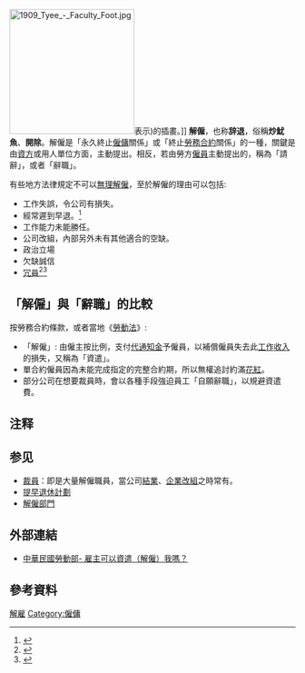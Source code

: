{{expand|time=2007-09-26T20:14:39Z}}
[[File:1909_Tyee_-_Faculty_Foot.jpg|220px]]表示)的插畫。]]
'''解僱'''，也称'''辞退'''，俗稱'''炒魷魚'''{{noteTag|炒魷魚是廣東話俗語，就是被公司裁員的意思。以前被解僱的人是沒有地方可以申訴的，一聽到老闆的通知，便只好捲起鋪蓋走人。因為那個年代老闆提供住的地方，但棉被需要自備，因此被解雇的時候，當然要捲起自己的鋪蓋，被解僱的人，覺得開除或解雇這些字眼太刺耳，所以開始有些人用「捲鋪蓋」來代替。在炒魷魚時，魷魚被加熱後會慢慢捲曲。和捲鋪蓋的動作相似，因此炒魷魚就成為被公司裁員的代名詞。另一傳說來源是以前香港的老闆如打算裁員，會在每年所有職員圍在一起吃飯的時候，加一道炒魷魚以慰勞大家，並暗示會裁員。}}、'''開除'''。解僱是「永久終止[[僱傭|僱傭]]關係」或「終止[[勞務|勞務]][[合約|合約]]關係」的一種，關鍵是由[[僱主|資方]]或用人單位方面，主動提出。相反，若由勞方[[僱員|僱員]]主動提出的，稱為「請辭」，或者「辭職」。

有些地方法律規定不可以[[無理解僱|無理解僱]]，至於解僱的理由可以包括:
* 工作失誤，令公司有損失。
* 經常遲到早退。<ref>{{Cite news|url=https://udn.com/news/story/7321/2730188|title=Line工作群組最後一個讀 竟被老闆降職炒魷魚|author=|last=|date=|work=|newspaper=聯合新聞網|accessdate=2017-10-04}}</ref>
* 工作能力未能勝任。
* 公司改組，內部另外未有其他適合的空缺。
*政治立場
* 欠缺誠信
* [[冗員|冗員]]<ref>{{Cite news|url=https://www.managertoday.com.tw/columns/view/54145|title=「解雇」是主管一定要學的功課！讓不適任的員工留在組織，等於處罰表現優秀的人|author=|date=2017-03-13|work=|newspaper=經理人|accessdate=2017-10-04}}</ref><ref>{{Cite web|url=http://www.bbc.com/ukchina/trad/vert_cap/2015/07/150722_vert_cap_why_you_sacked_me|title=為什麼你要解雇我？一位經理的自述|accessdate=2017-10-04|author=|date=|last=Barton|first=Eric|work=BBC 主页|publisher=}}</ref>

==「解僱」與「辭職」的比較==
按勞務合約條款，或者當地《[[勞動法|勞動法]]》:
* 「解僱」: 由僱主按比例，支付[[代通知金|代通知金]]予僱員，以補償僱員失去此[[工作|工作]][[收入|收入]]的損失，又稱為「資遣」。
* 單合約僱員因為未能完成指定的完整合約期，所以無權追討約滿[[花紅_(酬金)|花紅]]。
* 部分公司在想要裁員時，會以各種手段強迫員工「自願辭職」，以規避資遣費。

== 注释 ==
{{NoteFoot}}

== 参见 ==
* [[裁員|裁員]]：即是大量解僱職員，當公司[[清盤|結業]]、[[企業改組|企業改組]]之時常有。
* [[提早退休計劃|提早退休計劃]]
*[[解僱部門|解僱部門]]

== 外部連結 ==
* [https://www.mol.gov.tw/23323/23324/23326/ 中華民國勞動部- 雇主可以資遣（解僱）我嗎？]

== 參考資料 ==
{{Reflist}}

{{就業}}
{{Authority control}}
[[Category:解雇|]]
[[Category:僱傭|Category:僱傭]]